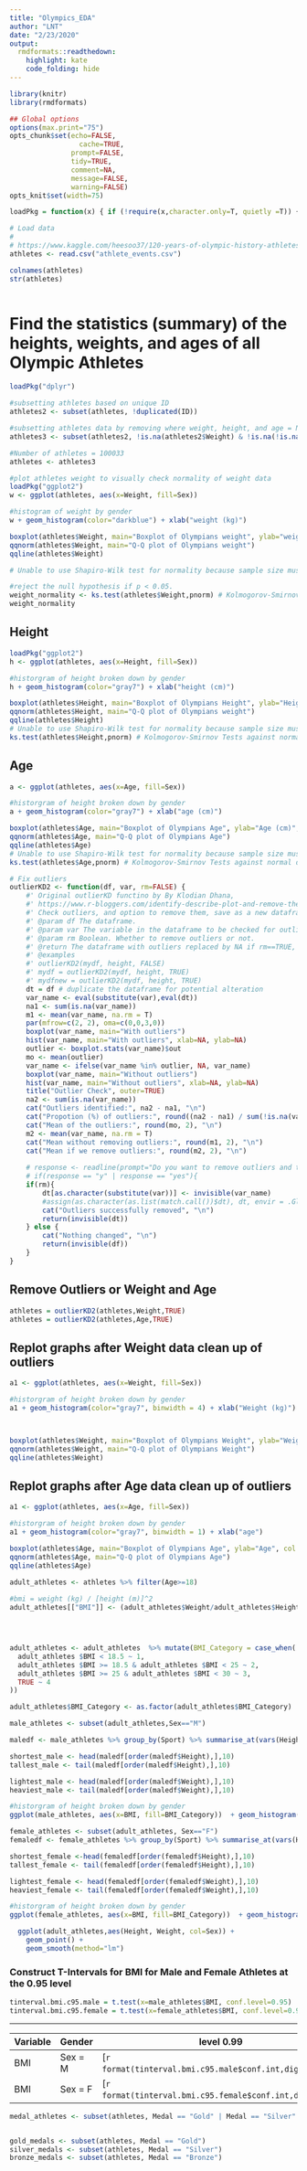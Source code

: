 ```yaml
---
title: "Olympics_EDA"
author: "LNT"
date: "2/23/2020"
output:
  rmdformats::readthedown:
    highlight: kate
    code_folding: hide
---
```



```r
library(knitr)
library(rmdformats)

## Global options
options(max.print="75")
opts_chunk$set(echo=FALSE,
	             cache=TRUE,
               prompt=FALSE,
               tidy=TRUE,
               comment=NA,
               message=FALSE,
               warning=FALSE)
opts_knit$set(width=75)
```

```r
loadPkg = function(x) { if (!require(x,character.only=T, quietly =T)) { install.packages(x,dep=T,repos="http://cran.us.r-project.org"); if(!require(x,character.only=T, quietly = T)) stop("Package not found") } }
```

```r
# Load data
# 
# https://www.kaggle.com/heesoo37/120-years-of-olympic-history-athletes-and-results
athletes <- read.csv("athlete_events.csv") 

colnames(athletes)
str(athletes)



```
# Find the statistics (summary) of the heights, weights, and ages of all Olympic Athletes 

```r
loadPkg("dplyr")

#subsetting athletes based on unique ID
athletes2 <- subset(athletes, !duplicated(ID))

#subsetting athletes data by removing where weight, height, and age = NA
athletes3 <- subset(athletes2, !is.na(athletes2$Weight) & !is.na(!is.na(athletes2$Height)) & !is.na(athletes2$Age) & !is.na(athletes2$Sex))

#Number of athletes = 100033
athletes <- athletes3
```



```r
#plot athletes weight to visually check normality of weight data
loadPkg("ggplot2")
w <- ggplot(athletes, aes(x=Weight, fill=Sex))

#histogram of weight by gender
w + geom_histogram(color="darkblue") + xlab("weight (kg)") 

boxplot(athletes$Weight, main="Boxplot of Olympians weight", ylab="weight (kg)", col = 'steelblue' )
qqnorm(athletes$Weight, main="Q-Q plot of Olympians weight") 
qqline(athletes$Weight)

# Unable to use Shapiro-Wilk test for normality because sample size must be between 3 and 5000

#reject the null hypothesis if p < 0.05.
weight_normality <- ks.test(athletes$Weight,pnorm) # Kolmogorov-Smirnov Tests against normal distribution
weight_normality


```


## Height 
```r
loadPkg("ggplot2")
h <- ggplot(athletes, aes(x=Height, fill=Sex)) 

#historgram of height broken down by gender
h + geom_histogram(color="gray7") + xlab("height (cm)")

boxplot(athletes$Height, main="Boxplot of Olympians Height", ylab="Height (cm)", col = 'tomato4' )
qqnorm(athletes$Height, main="Q-Q plot of Olympians weight") 
qqline(athletes$Height)
# Unable to use Shapiro-Wilk test for normality because sample size must be between 3 and 5000
ks.test(athletes$Height,pnorm) # Kolmogorov-Smirnov Tests against normal distribution
```


## Age 
```r


a <- ggplot(athletes, aes(x=Age, fill=Sex)) 

#historgram of height broken down by gender
a + geom_histogram(color="gray7") + xlab("age (cm)")

boxplot(athletes$Age, main="Boxplot of Olympians Age", ylab="Age (cm)", col = 'Beige' )
qqnorm(athletes$Age, main="Q-Q plot of Olympians Age") 
qqline(athletes$Age)
# Unable to use Shapiro-Wilk test for normality because sample size must be between 3 and 5000
ks.test(athletes$Age,pnorm) # Kolmogorov-Smirnov Tests against normal distribution


```

```r
# Fix outliers
outlierKD2 <- function(df, var, rm=FALSE) { 
    #' Original outlierKD functino by By Klodian Dhana,
    #' https://www.r-bloggers.com/identify-describe-plot-and-remove-the-outliers-from-the-dataset/
    #' Check outliers, and option to remove them, save as a new dataframe. 
    #' @param df The dataframe.
    #' @param var The variable in the dataframe to be checked for outliers
    #' @param rm Boolean. Whether to remove outliers or not.
    #' @return The dataframe with outliers replaced by NA if rm==TRUE, or df if nothing changed
    #' @examples
    #' outlierKD2(mydf, height, FALSE)
    #' mydf = outlierKD2(mydf, height, TRUE)
    #' mydfnew = outlierKD2(mydf, height, TRUE)
    dt = df # duplicate the dataframe for potential alteration
    var_name <- eval(substitute(var),eval(dt))
    na1 <- sum(is.na(var_name))
    m1 <- mean(var_name, na.rm = T)
    par(mfrow=c(2, 2), oma=c(0,0,3,0))
    boxplot(var_name, main="With outliers")
    hist(var_name, main="With outliers", xlab=NA, ylab=NA)
    outlier <- boxplot.stats(var_name)$out
    mo <- mean(outlier)
    var_name <- ifelse(var_name %in% outlier, NA, var_name)
    boxplot(var_name, main="Without outliers")
    hist(var_name, main="Without outliers", xlab=NA, ylab=NA)
    title("Outlier Check", outer=TRUE)
    na2 <- sum(is.na(var_name))
    cat("Outliers identified:", na2 - na1, "\n")
    cat("Propotion (%) of outliers:", round((na2 - na1) / sum(!is.na(var_name))*100, 1), "\n")
    cat("Mean of the outliers:", round(mo, 2), "\n")
    m2 <- mean(var_name, na.rm = T)
    cat("Mean without removing outliers:", round(m1, 2), "\n")
    cat("Mean if we remove outliers:", round(m2, 2), "\n")
    
    # response <- readline(prompt="Do you want to remove outliers and to replace with NA? [yes/no]: ")
    # if(response == "y" | response == "yes"){
    if(rm){
        dt[as.character(substitute(var))] <- invisible(var_name)
        #assign(as.character(as.list(match.call())$dt), dt, envir = .GlobalEnv)
        cat("Outliers successfully removed", "\n")
        return(invisible(dt))
    } else {
        cat("Nothing changed", "\n")
        return(invisible(df))
    }
}
```

## Remove Outliers or Weight and Age
```r
athletes = outlierKD2(athletes,Weight,TRUE)
athletes = outlierKD2(athletes,Age,TRUE)

```



## Replot graphs after Weight data clean up of outliers
```r
a1 <- ggplot(athletes, aes(x=Weight, fill=Sex)) 

#historgram of height broken down by gender
a1 + geom_histogram(color="gray7", binwidth = 4) + xlab("Weight (kg)")



boxplot(athletes$Weight, main="Boxplot of Olympians Weight", ylab="Weight (kg)", col = 'orange' )
qqnorm(athletes$Weight, main="Q-Q plot of Olympians Weight") 
qqline(athletes$Weight)

```


## Replot graphs after Age data clean up of outliers
```r
a1 <- ggplot(athletes, aes(x=Age, fill=Sex)) 

#historgram of height broken down by gender
a1 + geom_histogram(color="gray7", binwidth = 1) + xlab("age")

boxplot(athletes$Age, main="Boxplot of Olympians Age", ylab="Age", col = 'orange' )
qqnorm(athletes$Age, main="Q-Q plot of Olympians Age") 
qqline(athletes$Age)

```



```r
adult_athletes <- athletes %>% filter(Age>=18)
  
#bmi = weight (kg) / [height (m)]^2
adult_athletes[["BMI"]] <- (adult_athletes$Weight/adult_athletes$Height/adult_athletes$Height) * 10000





```

```r

adult_athletes <- adult_athletes  %>% mutate(BMI_Category = case_when(
  adult_athletes $BMI < 18.5 ~ 1,
  adult_athletes $BMI >= 18.5 & adult_athletes $BMI < 25 ~ 2,
  adult_athletes $BMI >= 25 & adult_athletes $BMI < 30 ~ 3,
  TRUE ~ 4
))

adult_athletes$BMI_Category <- as.factor(adult_athletes$BMI_Category)


```








```r
male_athletes <- subset(adult_athletes,Sex=="M")

maledf <- male_athletes %>% group_by(Sport) %>% summarise_at(vars(Height, Weight,BMI), funs(mean(.,na.rm = TRUE)))

shortest_male <- head(maledf[order(maledf$Height),],10)
tallest_male <- tail(maledf[order(maledf$Height),],10)

lightest_male <- head(maledf[order(maledf$Weight),],10)
heaviest_male <- tail(maledf[order(maledf$Weight),],10)

#historgram of height broken down by gender
ggplot(male_athletes, aes(x=BMI, fill=BMI_Category))  + geom_histogram(color="gray7") + labs(title="Body Mass Index (BMI) of Male Olympic Athletes Over 18 years old", y="Population", x="BMI") + scale_fill_discrete(name="", labels=c("Underweight", "Normal", "Overweight", "Obese"))

```


```r
female_athletes <- subset(adult_athletes, Sex=="F")
femaledf <- female_athletes %>% group_by(Sport) %>% summarise_at(vars(Height, Weight,BMI), funs(mean(.,na.rm = TRUE)))

shortest_female <-head(femaledf[order(femaledf$Height),],10)
tallest_female <- tail(femaledf[order(femaledf$Height),],10)

lightest_female <- head(femaledf[order(femaledf$Weight),],10)
heaviest_female <- tail(femaledf[order(femaledf$Weight),],10)

#historgram of height broken down by gender
ggplot(female_athletes, aes(x=BMI, fill=BMI_Category))  + geom_histogram(color="gray7") + labs(title="Body Mass Index (BMI) of Female Olympic Athletes Over 18 years old", y="Population", x="BMI") + scale_fill_discrete(name="", labels=c("Underweight", "Normal", "Overweight", "Obese"))

```


```r

  ggplot(adult_athletes,aes(Height, Weight, col=Sex)) + 
    geom_point() + 
    geom_smooth(method="lm")


```



### Construct T-Intervals for BMI for Male and Female Athletes at the 0.95 level

```r
tinterval.bmi.c95.male = t.test(x=male_athletes$BMI, conf.level=0.95)
tinterval.bmi.c95.female = t.test(x=female_athletes$BMI, conf.level=0.95)

```
***
Variable |      Gender          | level 0.99 |
---------|----------------------|------------|
BMI      | Sex  = M | [`r format(tinterval.bmi.c95.male$conf.int,digits=5)`] 
BMI     | Sex = F  | [`r format(tinterval.bmi.c95.female$conf.int,digits=5)`]  




```r
medal_athletes <- subset(athletes, Medal == "Gold" | Medal == "Silver" | Medal == "Bronze")


gold_medals <- subset(athletes, Medal == "Gold")
silver_medals <- subset(athletes, Medal == "Silver")
bronze_medals <- subset(athletes, Medal == "Bronze")

```


